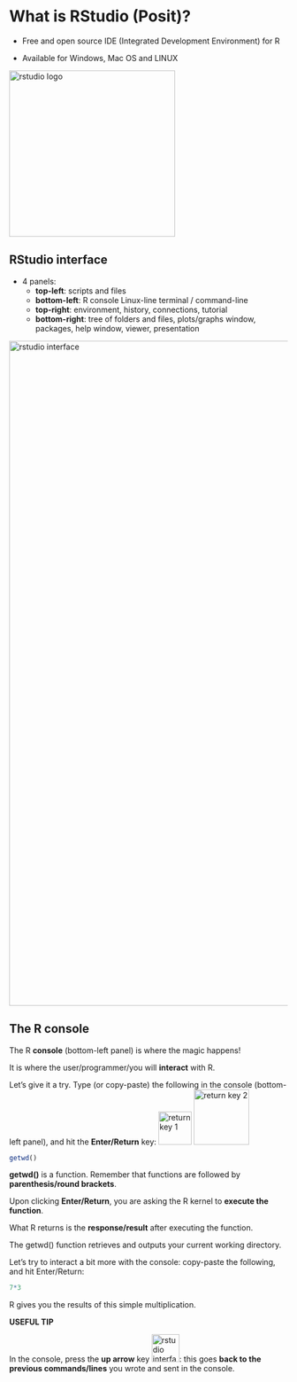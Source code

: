 # What is RStudio (Posit)?

* Free and open source IDE (Integrated Development Environment) for R

* Available for Windows, Mac OS and LINUX

<img src="images/setup_rstudio_icon.png" alt="rstudio logo" width="300"/>


## RStudio interface

* 4 panels:
	+ **top-left**: scripts and files
	+ **bottom-left**: R console Linux-line terminal / command-line
	+ **top-right**: environment, history, connections, tutorial
	+ **bottom-right**: tree of folders and files, plots/graphs window, packages, help window, viewer, presentation

<img src="images/rstudio_interface.png" alt="rstudio interface" width="1200"/>

## The R console

The R **console** (bottom-left panel) is where the magic happens!

It is where the user/programmer/you will **interact** with R.

Let's give it a try. Type (or copy-paste) the following in the console (bottom-left panel), and hit the **Enter/Return** key:
<img src="images/rstudio_return_key.png" alt="return key 1" width="60"/>
<img src="images/rstudio_return_key2.jpg" alt="return key 2" width="100"/>

```r
getwd()
```

**getwd()** is a function. Remember that functions are followed by **parenthesis/round brackets**.

Upon clicking **Enter/Return**, you are asking the R kernel to **execute the function**.

What R returns is the **response/result** after executing the function.

The getwd() function retrieves and outputs your current working directory.

Let's try to interact a bit more with the console: copy-paste the following, and hit Enter/Return:

```r
7*3
```

R gives you the results of this simple multiplication.

**USEFUL TIP**

In the console, press the **up arrow** key <img src="images/rstudio_up_arrow.png" alt="rstudio interface" width="50"/>: this goes **back to the previous commands/lines** you wrote and sent in the console.



